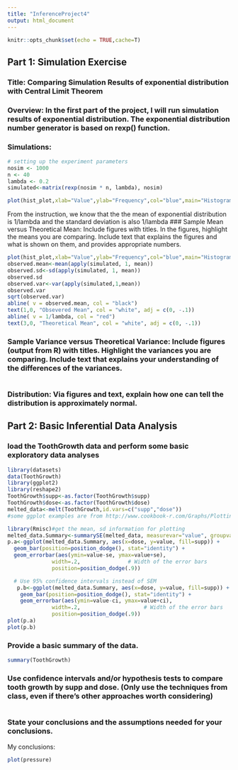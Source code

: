 ```yaml
---
title: "InferenceProject4"
output: html_document
---
```


```r
knitr::opts_chunk$set(echo = TRUE,cache=T)
```
## Part 1: Simulation Exercise

### Title: Comparing Simulation Results of exponential distribution with Central Limit Theorem  

### Overview: In the first part of the project, I will run simulation results of exponential distribution. The exponential distribution number generator is based on rexp() function.

### Simulations:
```r
# setting up the experiment parameters
nosim <- 1000
n <- 40
lambda <- 0.2
simulated<-matrix(rexp(nosim * n, lambda), nosim)

plot(hist_plot,xlab="Value",ylab="Frequency",col="blue",main="Histogram Plot of One Exponential Distribution Simulation Run")
```
From the instruction, we know that the the mean of exponential distribution is 1/lambda and the standard deviation is also 1/lambda
### Sample Mean versus Theoretical Mean: Include figures with titles. In the figures, highlight the means you are comparing. Include text that explains the figures and what is shown on them, and provides appropriate numbers.
```r
plot(hist_plot,xlab="Value",ylab="Frequency",col="blue",main="Histogram Plot of One Exponential Distribution Simulation Run")
observed.mean<-mean(apply(simulated, 1, mean))
observed.sd<-sd(apply(simulated, 1, mean))
observed.sd
observed.var<-var(apply(simulated,1,mean))
observed.var
sqrt(observed.var)
abline( v = observed.mean, col = "black")
text(1,0, "Obsevered Mean", col = "white", adj = c(0, -.1))
abline( v = 1/lambda, col = "red")
text(3,0, "Theoretical Mean", col = "white", adj = c(0, -.1))
```
### Sample Variance versus Theoretical Variance: Include figures (output from R) with titles. Highlight the variances you are comparing. Include text that explains your understanding of the differences of the variances.
```r

```
### Distribution: Via figures and text, explain how one can tell the distribution is approximately normal.

## Part 2: Basic Inferential Data Analysis

### load the ToothGrowth data and perform some basic exploratory data analyses
```r
library(datasets)
data(ToothGrowth)
library(ggplot2)
library(reshape2)
ToothGrowth$supp<-as.factor(ToothGrowth$supp)
ToothGrowth$dose<-as.factor(ToothGrowth$dose)
melted_data<-melt(ToothGrowth,id.vars=c("supp","dose"))
#some ggplot examples are from http://www.cookbook-r.com/Graphs/Plotting_means_and_error_bars_(ggplot2)/

library(Rmisc)#get the mean, sd information for plotting
melted_data.Summary<-summarySE(melted_data, measurevar="value", groupvars=c("supp","dose"))
p.a<-ggplot(melted_data.Summary, aes(x=dose, y=value, fill=supp)) +
  geom_bar(position=position_dodge(), stat="identity") +
  geom_errorbar(aes(ymin=value-se, ymax=value+se),
              width=.2,               # Width of the error bars
              position=position_dodge(.9))

  # Use 95% confidence intervals instead of SEM
   p.b<-ggplot(melted_data.Summary, aes(x=dose, y=value, fill=supp)) + 
    geom_bar(position=position_dodge(), stat="identity") +
    geom_errorbar(aes(ymin=value-ci, ymax=value+ci),
              width=.2,                    # Width of the error bars
              position=position_dodge(.9))
plot(p.a)
plot(p.b)
```
### Provide a basic summary of the data.
```r
summary(ToothGrowth)
```
### Use confidence intervals and/or hypothesis tests to compare tooth growth by supp and dose. (Only use the techniques from class, even if there's other approaches worth considering)
```r
```
### State your conclusions and the assumptions needed for your conclusions.
My conclusions: 
```r
plot(pressure)
```
